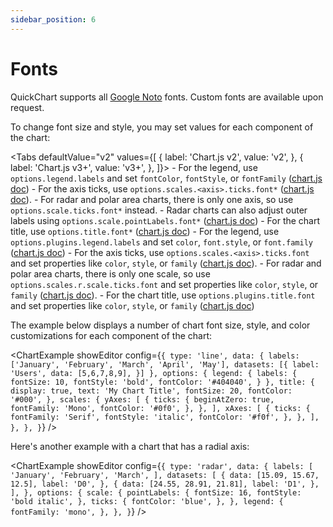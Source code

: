 ```yaml
---
sidebar_position: 6
---
```




# Fonts

QuickChart supports all [Google Noto](https://www.google.com/get/noto/) fonts. Custom fonts are available upon request.

To change font size and style, you may set values for each component of the chart:

<Tabs
  defaultValue="v2"
  values={[
    { label: 'Chart.js v2', value: 'v2', },
    { label: 'Chart.js v3+', value: 'v3+', },
  ]}>
  <TabItem value="v2">
    - For the legend, use `options.legend.labels` and set `fontColor`, `fontStyle`, or `fontFamily` ([chart.js doc](https://www.chartjs.org/docs/2.9.4/configuration/legend.html))
    - For the axis ticks, use `options.scales.<axis>.ticks.font*` ([chart.js doc](https://www.chartjs.org/docs/2.9.4/axes/styling.html)).
    - For radar and polar area charts, there is only one axis, so use `options.scale.ticks.font*` instead.
      - Radar charts can also adjust outer labels using `options.scale.pointLabels.font*` ([chart.js doc](https://www.chartjs.org/docs/2.9.4/axes/radial/linear.html#point-label-options))
    - For the chart title, use `options.title.font*` ([chart.js doc](https://www.chartjs.org/docs/2.9.4/configuration/title.html))
  </TabItem>
  <TabItem value="v3+">
    - For the legend, use `options.plugins.legend.labels` and set `color`, `font.style`, or `font.family` ([chart.js doc](https://www.chartjs.org/docs/latest/configuration/legend.html))
    - For the axis ticks, use `options.scales.<axis>.ticks.font` and set properties like `color`, `style`, or `family` ([chart.js doc](https://www.chartjs.org/docs/latest/axes/styling.html#tick-configuration)).
    - For radar and polar area charts, there is only one scale, so use `options.scales.r.scale.ticks.font` and set properties like `color`, `style`, or `family` ([chart.js doc](https://www.chartjs.org/docs/latest/axes/radial/linear.html#tick-configuration)).
    - For the chart title, use `options.plugins.title.font` and set properties like `color`, `style`, or `family` ([chart.js doc](https://www.chartjs.org/docs/latest/configuration/title.html))
  </TabItem>
</Tabs>

The example below displays a number of chart font size, style, and color customizations for each component of the chart:

<ChartExample
  showEditor
  config={`{
  type: 'line',
  data: {
    labels: ['January', 'February', 'March', 'April', 'May'],
    datasets: [{
      label: 'Users',
      data: [5,6,7,8,9],
    }]
  },
  options: {
    legend: {
      labels: {
        fontSize: 10,
        fontStyle: 'bold',
        fontColor: '#404040',
      }
    },
    title: {
      display: true,
      text: 'My Chart Title',
      fontSize: 20,
      fontColor: '#000',
    },
    scales: {
      yAxes: [
        {
          ticks: {
            beginAtZero: true,
            fontFamily: 'Mono',
            fontColor: '#0f0',
          },
        },
      ],
      xAxes: [
        {
          ticks: {
            fontFamily: 'Serif',
            fontStyle: 'italic',
            fontColor: '#f0f',
          },
        },
      ],
    },
  },
}`}
/>

Here's another example with a chart that has a radial axis:

<ChartExample
  showEditor
  config={`{
  type: 'radar',
  data: {
    labels: [
      'January',
      'February',
      'March',
    ],
    datasets: [
      {
        data: [15.09, 15.67, 12.5],
        label: 'D0',
      },
      {
        data: [24.55, 28.91, 21.81],
        label: 'D1',
      },
    ],
  },
  options: {
    scale: {
      pointLabels: {
        fontSize: 16,
        fontStyle: 'bold italic',
      },
      ticks: {
        fontColor: 'blue',
      },
    },
    legend: {
      fontFamily: 'mono',
    },
  },
}`}
/>
